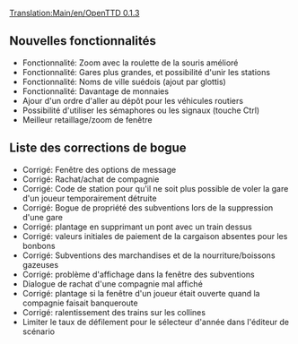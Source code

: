 [[Translation:Main/en/OpenTTD 0.1.3]]
{{en/-}}
{{fr/Livraison|prec=OpenTTD 0.1.2|suiv=OpenTTD 0.1.4|date=18/03/2004}}

==Nouvelles fonctionnalités==
*Fonctionnalité: Zoom avec la roulette de la souris amélioré
*Fonctionnalité: Gares plus grandes, et possibilité d'unir les stations
*Fonctionnalité: Noms de ville suédois (ajout par glottis)
*Fonctionnalité: Davantage de monnaies
*Ajour d'un ordre d'aller au dépôt pour les véhicules routiers
*Possibilité d'utiliser les sémaphores ou les signaux (touche Ctrl)
*Meilleur retaillage/zoom de fenêtre

==Liste des corrections de bogue==
*Corrigé: Fenêtre des options de message
*Corrigé: Rachat/achat de compagnie
*Corrigé: Code de station pour qu'il ne soit plus possible de voler la gare d'un joueur temporairement détruite
*Corrigé: Bogue de propriété des subventions lors de la suppression d'une gare
*Corrigé: plantage en supprimant un pont avec un train dessus
*Corrigé: valeurs initiales de paiement de la cargaison absentes pour les bonbons
*Corrigé: Subventions des marchandises et de la nourriture/boissons gazeuses
*Corrigé: problème d'affichage dans la fenêtre des subventions
*Dialogue de rachat d'une compagnie mal affiché
*Corrigé: plantage si la fenêtre d'un joueur était ouverte quand la compagnie faisait banqueroute
*Corrigé: ralentissement des trains sur les collines
*Limiter le taux de défilement pour le sélecteur d'année dans l'éditeur de scénario
